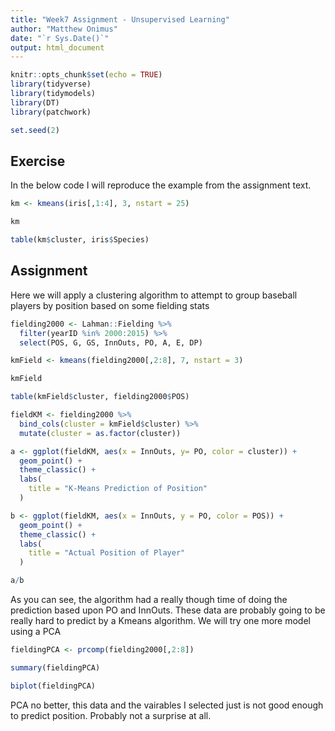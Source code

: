 ```yaml
---
title: "Week7 Assignment - Unsupervised Learning"
author: "Matthew Onimus"
date: "`r Sys.Date()`"
output: html_document
---
```


```r
knitr::opts_chunk$set(echo = TRUE)
library(tidyverse)
library(tidymodels)
library(DT)
library(patchwork)

set.seed(2)
```

## Exercise

In the below code I will reproduce the example from the assignment text.

```r

km <- kmeans(iris[,1:4], 3, nstart = 25)

km

table(km$cluster, iris$Species)

```

## Assignment

Here we will apply a clustering algorithm to attempt to group baseball players by position based on some fielding stats

```r

fielding2000 <- Lahman::Fielding %>% 
  filter(yearID %in% 2000:2015) %>% 
  select(POS, G, GS, InnOuts, PO, A, E, DP)

kmField <- kmeans(fielding2000[,2:8], 7, nstart = 3)

kmField

table(kmField$cluster, fielding2000$POS)

fieldKM <- fielding2000 %>% 
  bind_cols(cluster = kmField$cluster) %>% 
  mutate(cluster = as.factor(cluster))

a <- ggplot(fieldKM, aes(x = InnOuts, y= PO, color = cluster)) +
  geom_point() +
  theme_classic() +
  labs(
    title = "K-Means Prediction of Position"
  )

b <- ggplot(fieldKM, aes(x = InnOuts, y = PO, color = POS)) +
  geom_point() +
  theme_classic() +
  labs(
    title = "Actual Position of Player"
  )

a/b

```

As you can see, the algorithm had a really though time of doing the prediction based upon PO and InnOuts.  These data are probably going to be really hard to predict by a Kmeans algorithm.  We will try one more model using a PCA

```r

fieldingPCA <- prcomp(fielding2000[,2:8])

summary(fieldingPCA)

biplot(fieldingPCA)

```

PCA no better, this data and the vairables I selected just is not good enough to predict position.  Probably not a surprise at all.
